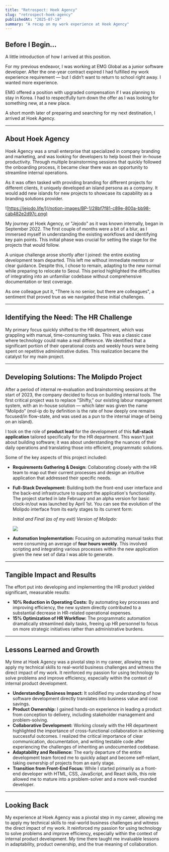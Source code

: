 ```yaml
---
title: "Retrospect: Hoek Agency"
slug: "retrospect-hoek-agency"
publishedAt: "2025-07-19"
summary: "A recap on my work experience at Hoek Agency"
---
```



## Before I Begin…


A little introduction of how I arrived at this position.


For my previous endeavor, I was working at EMG Global as a junior software developer. After the one-year contract expired I had fulfilled my work experience requirement — but I didn’t want to return to school right away. I wanted more experience.


EMG offered a position with upgraded compensation if I was planning to stay in Korea. I had to respectfully turn down the offer as I was looking for something new, at a new place.


A short month later of preparing and searching for my next destination, I arrived at Hoek Agency.


---


## About Hoek Agency


Hoek Agency was a small enterprise that specialized in company branding and marketing, and was looking for developers to help boost their in-house productivity. Through multiple brainstorming sessions that quickly followed the onboarding process, it became clear there was an opportunity to streamline internal operations.


As it was often tasked with providing branding for different projects for different clients, it uniquely developed an island persona as a company. It would add new islands for new projects to showcase its capability as a branding solutions provider.


![https://jejodo.life/](/notion-images/BP-1/28bf7f81-c89e-800a-bb98-cab482e2d97c.png)


My journey at Hoek Agency, or "Jejodo" as it was known internally, began in September 2022. The first couple of months were a bit of a blur, as I immersed myself in understanding the existing workflows and identifying key pain points. This initial phase was crucial for setting the stage for the projects that would follow.


A unique challenge arose shortly after I joined: the entire existing development team departed. This left me without immediate mentors or clear guidance. Despite this, I chose to remain, adapting to the new normal while preparing to relocate to Seoul. This period highlighted the difficulties of integrating into an unfamiliar codebase without comprehensive documentation or test coverage. 


As one colleague put it, "There is no senior, but there are colleagues", a sentiment that proved true as we navigated these initial challenges.


---


## Identifying the Need: The HR Challenge


My primary focus quickly shifted to the HR department, which was grappling with manual, time-consuming tasks. This was a classic case where technology could make a real difference. We identified that a significant portion of their operational costs and weekly hours were being spent on repetitive administrative duties. This realization became the catalyst for my main project.


---


## Developing Solutions: The Molipdo Project


After a period of internal re-evaluation and brainstorming sessions at the start of 2023, the company decided to focus on building internal tools. The first critical project was to replace "Shifty," our existing labour management system, with an in-house solution — which later was given the name “Molipdo” (mol-ip do by definition is the rate of how deeply one remains focused/in flow-state, and was used as a pun to the internal image of being on an island). 


I took on the role of **product lead** for the development of this **full-stack application** tailored specifically for the HR department. This wasn't just about building software; it was about understanding the nuances of their daily operations and translating those into efficient, programmatic solutions.


Some of the key aspects of this project included:

- **Requirements Gathering & Design:** Collaborating closely with the HR team to map out their current processes and design an intuitive application that addressed their specific needs.
- **Full-Stack Development:** Building both the front-end user interface and the back-end infrastructure to support the application's functionality. The project started in late February and an alpha version for basic clock-in/out was launched by April 1st. You can see the evolution of the Molipdo interface from its early stages to its current form:

    _Initial and Final (as of my exit) Version of Molipdo:_


    ![](/notion-images/BP-1/28bf7f81-c89e-80bd-a392-eca2182112e2.png)

- **Automation Implementation:** Focusing on automating manual tasks that were consuming an average of **four hours weekly**. This involved scripting and integrating various processes within the new application given the new set of data I was able to generate.

---


## Tangible Impact and Results


The effort put into developing and implementing the HR product yielded significant, measurable results:

- **10% Reduction in Operating Costs:** By automating key processes and improving efficiency, the new system directly contributed to a substantial decrease in HR-related operational expenses.
- **15% Optimization of HR Workflow:** The programmatic automation dramatically streamlined daily tasks, freeing up HR personnel to focus on more strategic initiatives rather than administrative burdens.

---


## Lessons Learned and Growth


My time at Hoek Agency was a pivotal step in my career, allowing me to apply my technical skills to real-world business challenges and witness the direct impact of my work. It reinforced my passion for using technology to solve problems and improve efficiency, especially within the context of internal product development.

- **Understanding Business Impact:** It solidified my understanding of how software development directly translates into business value and cost savings.
- **Product Ownership:** I gained hands-on experience in leading a product from conception to delivery, including stakeholder management and problem-solving.
- **Collaborative Development:** Working closely with the HR department highlighted the importance of cross-functional collaboration in achieving successful outcomes. I realized the critical importance of clear communication, documentation, and writing testable code after experiencing the challenges of inheriting an undocumented codebase.
- **Adaptability and Resilience:** The early departure of the entire development team forced me to quickly adapt and become self-reliant, taking ownership of projects from an early stage.
- **Transition from Front-End Focus:** While I started primarily as a front-end developer with HTML, CSS, JavaScript, and React skills, this role allowed me to mature into a problem-solver and a more well-rounded developer.

---


## Looking Back


My experience at Hoek Agency was a pivotal step in my career, allowing me to apply my technical skills to real-world business challenges and witness the direct impact of my work. It reinforced my passion for using technology to solve problems and improve efficiency, especially within the context of internal product development. My time there taught me invaluable lessons in adaptability, product ownership, and the true meaning of collaboration.

